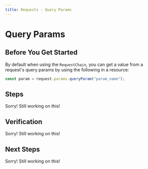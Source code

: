 ```yaml
---
title: Requests - Query Params
---
```


# Query Params

## Before You Get Started

By default when using the `RequestChain`, you can get a value from a request's query params by using the following in a resource:

```typescript
const param = request.params.queryParam("param_name");
```

## Steps

Sorry! Still working on this!

## Verification

Sorry! Still working on this!

## Next Steps

Sorry! Still working on this!
